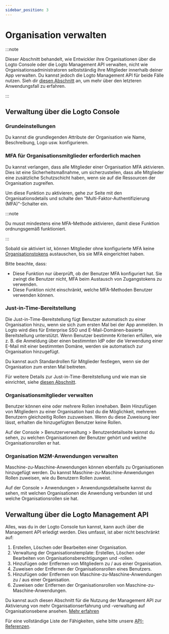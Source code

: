 ```yaml
---
sidebar_position: 3
---
```


# Organisation verwalten

:::note

Dieser Abschnitt behandelt, wie Entwickler ihre Organisationen über die Logto Console oder die Logto Management API verwalten, nicht wie Organisationsadministratoren selbstständig ihre Mitglieder innerhalb deiner App verwalten.
Du kannst jedoch die Logto Management API für beide Fälle nutzen. Sieh dir [diesen Abschnitt](/end-user-flows/organization-experience/organization-management) an, um mehr über den letzteren Anwendungsfall zu erfahren.

:::

## Verwaltung über die Logto Console

### Grundeinstellungen

Du kannst die grundlegenden Attribute der Organisation wie Name, Beschreibung, Logo usw. konfigurieren.

### MFA für Organisationsmitglieder erforderlich machen

Du kannst verlangen, dass alle Mitglieder einer Organisation MFA aktivieren. Dies ist eine Sicherheitsmaßnahme, um sicherzustellen, dass alle Mitglieder eine zusätzliche Schutzschicht haben, wenn sie auf die Ressourcen der Organisation zugreifen.

Um diese Funktion zu aktivieren, gehe zur Seite mit den Organisationsdetails und schalte den "Multi-Faktor-Authentifizierung (MFA)"-Schalter ein.

:::note

Du musst mindestens eine MFA-Methode aktivieren, damit diese Funktion ordnungsgemäß funktioniert.

:::

Sobald sie aktiviert ist, können Mitglieder ohne konfigurierte MFA keine [Organisationstokens](/authorization/organization-template/protect-organization-resources/#step-2-fetch-organization-token) austauschen, bis sie MFA eingerichtet haben.

Bitte beachte, dass:

- Diese Funktion nur überprüft, ob der Benutzer MFA konfiguriert hat. Sie zwingt die Benutzer nicht, MFA beim Austausch von Zugangstokens zu verwenden.
- Diese Funktion nicht einschränkt, welche MFA-Methoden Benutzer verwenden können.

### Just-in-Time-Bereitstellung

Die Just-in-Time-Bereitstellung fügt Benutzer automatisch zu einer Organisation hinzu, wenn sie sich zum ersten Mal bei der App anmelden. In Logto wird dies für Enterprise SSO und E-Mail-Domänen-basierte Bereitstellung unterstützt. Wenn Benutzer bestimmte Kriterien erfüllen, wie z. B. die Anmeldung über einen bestimmten IdP oder die Verwendung einer E-Mail mit einer bestimmten Domäne, werden sie automatisch zur Organisation hinzugefügt.

Du kannst auch Standardrollen für Mitglieder festlegen, wenn sie der Organisation zum ersten Mal beitreten.

Für weitere Details zur Just-in-Time-Bereitstellung und wie man sie einrichtet, siehe [diesen Abschnitt](/organizations/just-in-time-provisioning).

### Organisationsmitglieder verwalten

Benutzer können eine oder mehrere Rollen innehaben. Beim Hinzufügen von Mitgliedern zu einer Organisation hast du die Möglichkeit, mehreren Benutzern gleichzeitig Rollen zuzuweisen. Wenn du diese Zuweisung leer lässt, erhalten die hinzugefügten Benutzer keine Rollen.

Auf der <CloudLink to="/users"> Console > Benutzerverwaltung > Benutzerdetailseite</CloudLink> kannst du sehen, zu welchen Organisationen der Benutzer gehört und welche Organisationsrollen er hat.

### Organisation M2M-Anwendungen verwalten

Maschine-zu-Maschine-Anwendungen können ebenfalls zu Organisationen hinzugefügt werden. Du kannst Maschine-zu-Maschine-Anwendungen Rollen zuweisen, wie du Benutzern Rollen zuweist.

Auf der <CloudLink to="/applications"> Console > Anwendungen > Anwendungsdetailseite</CloudLink> kannst du sehen, mit welchen Organisationen die Anwendung verbunden ist und welche Organisationsrollen sie hat.

## Verwaltung über die Logto Management API

Alles, was du in der Logto Console tun kannst, kann auch über die Management API erledigt werden. Dies umfasst, ist aber nicht beschränkt auf:

1. Erstellen, Löschen oder Bearbeiten einer Organisation.
2. Verwaltung der Organisationstemplate: Erstellen, Löschen oder Bearbeiten von Organisationsberechtigungen und -rollen.
3. Hinzufügen oder Entfernen von Mitgliedern zu / aus einer Organisation.
4. Zuweisen oder Entfernen der Organisationsrollen eines Benutzers.
5. Hinzufügen oder Entfernen von Maschine-zu-Maschine-Anwendungen zu / aus einer Organisation.
6. Zuweisen oder Entfernen der Organisationsrollen von Maschine-zu-Maschine-Anwendungen.

Du kannst auch diesen Abschnitt für die Nutzung der Management API zur Aktivierung von mehr Organisationserfahrung und -verwaltung auf Organisationsebene ansehen. [Mehr erfahren](/end-user-flows/organization-experience)

Für eine vollständige Liste der Fähigkeiten, siehe bitte unsere [API-Referenzen](https://openapi.logto.io/group/endpoint-organizations).

